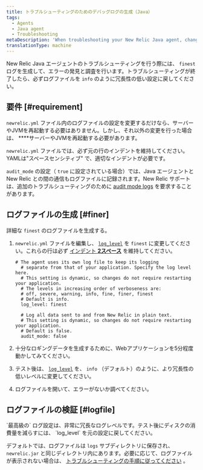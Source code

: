 ```yaml
---
title: トラブルシューティングのためのデバッグログの生成（Java）
tags:
  - Agents
  - Java agent
  - Troubleshooting
metaDescription: 'When troubleshooting your New Relic Java agent, change the newrelic_agent.log level temporarily to FINEST, then collect about 5 minutes of log data.'
translationType: machine
---
```


New Relic Java エージェントのトラブルシューティングを行う際には、 `finest` ログを生成して、エラーの発見と調査を行います。トラブルシューティングが終了したら、必ずログファイルを `info` のように冗長性の低い設定に戻してください。

## 要件 [#requirement]

`newrelic.yml` ファイル内のログファイルの設定を変更するだけなら、サーバーやJVMを再起動する必要はありません。しかし、それ以外の変更を行った場合は、 \*\*\*\*サーバーやJVMを再起動する必要があります。

`newrelic.yml` ファイルでは、必ず元の行のインデントを維持してください。YAMLは"スペースセンシティブ" で、適切なインデントが必要です。

`audit_mode` の設定（ `true` に設定されている場合）では、Java エージェントと New Relic との間の通信もログファイルに記録されます。New Relic サポートは、追加のトラブルシューティングのために [audit mode logs](/docs/agents/manage-apm-agents/configuration/log-audit-all-data-your-new-relic-agent-transmits) を要求することがあります。

## ログファイルの生成 [#finer]

詳細な `finest` のログファイルを生成する。

1. `newrelic.yml` ファイルを編集し、 [`log_level`](/docs/agents/java-agent/configuration/java-agent-configuration-config-file#cfg-log_level) を `finest` に変更してください。これらの行は必ず [インデント **2スペース**](#requirements) を維持してください。

   ```
   # The agent uses its own log file to keep its logging
     # separate from that of your application. Specify the log level here.
     # This setting is dynamic, so changes do not require restarting your application.
     # The levels in increasing order of verboseness are:
     # off, severe, warning, info, fine, finer, finest
     # Default is info.
     log_level: finest

     # Log all data sent to and from New Relic in plain text.
     # This setting is dynamic, so changes do not require restarting your application.
     # Default is false.
     audit_mode: false
   ```

2. 十分なロギングデータを生成するために、Webアプリケーションを5分程度動かしてみてください。

3. テスト後は、 [`log_level`](/docs/agents/java-agent/configuration/java-agent-configuration-config-file#cfg-log_level) を、 `info` （デフォルト）のように、より冗長性の低いレベルに変更してください。

4. ログファイルを開いて、エラーがないか調べてください。

## ログファイルの検証 [#logfile]

<Callout variant="important">
  `最高級の` ログ設定は、非常に冗長なログレベルです。テスト後にディスクの消費量を減らすには、 `log_level` を元の設定に戻してください。
</Callout>

デフォルトでは、ログファイルは `logs` サブディレクトリに保存され、 `newrelic.jar` と同じディレクトリ内にあります。必要に応じて、ログファイルが表示されない場合は、 [トラブルシューティングの手順に従ってください](/docs/agents/java-agent/troubleshooting/no-log-file-java) 。
